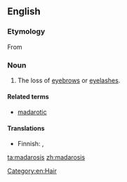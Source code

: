 ==English==

===Etymology===
From {{etyl|grc|en}} {{term|μαδάρωσις||baldness, especially of the eyelids|tr=madarōsis|lang=grc|sc=polytonic}}

===Noun===
{{en-noun|-}}

# {{context|medicine|lang=en}} The loss of [[eyebrow]]s or [[eyelash]]es.

====Related terms====
* [[madarotic]]

====Translations====
{{trans-top|loss of eyebrows or eyelashes}}
* Finnish: {{t-|fi|kulmakarvakato}}, {{t-|fi|silmäripsikato}}
{{trans-mid}}
{{trans-bottom}}

[[Category:en:Hair]]

[[ta:madarosis]]
[[zh:madarosis]]